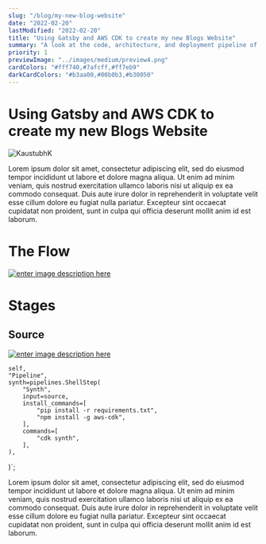 ```yaml
---
slug: "/blog/my-new-blog-website"
date: "2022-02-20"
lastModified: "2022-02-20"
title: "Using Gatsby and AWS CDK to create my new Blogs Website"
summary: "A look at the code, architecture, and deployment pipeline of my new blogs website"
priority: 1
previewImage: "../images/medium/preview4.png"
cardColors: "#fff740,#7afcff,#ff7eb9"
darkCardColors: "#b3aa00,#00b0b3,#b30050"
---
```




# Using Gatsby and AWS CDK to create my new Blogs Website

![KaustubhK](../images/icon.png)

Lorem ipsum dolor sit amet, consectetur adipiscing elit, sed do eiusmod tempor incididunt ut labore et dolore magna aliqua. Ut enim ad minim veniam, quis nostrud exercitation ullamco laboris nisi ut aliquip ex ea commodo consequat. Duis aute irure dolor in reprehenderit in voluptate velit esse cillum dolore eu fugiat nulla pariatur. Excepteur sint occaecat cupidatat non proident, sunt in culpa qui officia deserunt mollit anim id est laborum.

# The Flow

[![enter image description here][1]][1]

# Stages

## Source
[![enter image description here][2]][2]

    self,
    "Pipeline",
    synth=pipelines.ShellStep(
        "Synth",
        input=source,
        install_commands=[
            "pip install -r requirements.txt",
            "npm install -g aws-cdk",
        ],
        commands=[
            "cdk synth",
        ],
    ),
)`;

<CodeHighlight theme={vsDark} code={exampleCode} language="python" />

Lorem ipsum dolor sit amet, consectetur adipiscing elit, sed do eiusmod tempor incididunt ut labore et dolore magna aliqua. Ut enim ad minim veniam, quis nostrud exercitation ullamco laboris nisi ut aliquip ex ea commodo consequat. Duis aute irure dolor in reprehenderit in voluptate velit esse cillum dolore eu fugiat nulla pariatur. Excepteur sint occaecat cupidatat non proident, sunt in culpa qui officia deserunt mollit anim id est laborum.


  [1]: https://i.stack.imgur.com/zx46a.png
  [2]: https://i.stack.imgur.com/usJ06.png